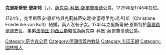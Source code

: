 {{Multiple issues|
{{Expand language|1=de|time=2021-02-06T10:09:22+00:00}}
{{Unreferenced|time=2021-02-06T10:09:22+00:00}}
}}
{{Infobox noble
| name        = 克里斯蒂安·恩斯特
| image       = Christianernscoburgsaalfeld.jpg
| succession  = 薩克森-科堡-薩爾費爾德公爵
| reign       = 1729年 — 1745年
| predecessor = [[約翰·恩斯特_(薩克森-科堡-薩爾費爾德)|約翰·恩斯特]]
| successor   = [[法蘭茲·約西亞斯_(薩克森-科堡-薩爾費爾德)|法蘭茲·約西亞斯]]
| birth_date  = {{Birth date|1683|8|18|df=y}}
| birth_place = [[薩爾費爾德|薩爾費爾德]]
| death_date  = {{Death date and age|1745|9|4|1683|8|18|df=y}}
| death_place = 薩爾費爾德
| religion    = [[信義宗|信義宗]]
| noble family= [[韋廷王朝|韋廷王朝]]
| father      = [[約翰·恩斯特_(薩克森-科堡-薩爾費爾德)|約翰·恩斯特]]
| mother      = 索菲·海德薇希
}}
'''克里斯蒂安·恩斯特'''（{{lang-de|Christian Ernst}}，{{bd|1683年|8月18日|1745年|9月4日|}}），[[薩克森-科堡-薩爾費爾德|薩克森-科堡-薩爾費爾德]]公爵，1729年至1745年在位。

1724年，克里斯蒂安·恩斯特與克莉絲蒂安妮·弗蕾德里克·馮·科斯（Christiane Friederike von Koß）結婚，兩人沒有子女。1745年克里斯蒂安·恩斯特於[[薩爾費爾德|薩爾費爾德]]去世，弟弟[[法蘭茲·約西亞斯_(薩克森-科堡-薩爾費爾德)|法蘭茲·約西亞斯]]繼位為薩克森-科堡-薩爾費爾德公爵。

{{S-start}}
{{s-hou|[[韋廷王朝|韋廷王朝]]|1683年|8月18日|1745年|9月4日|}}
{{S-reg|}}
{{S-bef|before=[[約翰·恩斯特_(薩克森-科堡-薩爾費爾德)|約翰·恩斯特]]}}
{{S-ttl|title=[[薩克森統治者列表|薩克森-科堡-薩爾費爾德公爵]]|years=1729年–1745年}}
{{S-aft|after=[[法蘭茲·約西亞斯_(薩克森-科堡-薩爾費爾德)|法蘭茲·約西亞斯]]}}
{{s-end}}

{{stub}}

[[Category:萨克森公爵|Category:萨克森公爵]]
[[Category:德國信義宗教徒|Category:德國信義宗教徒]]
[[Category:韦廷王朝|Category:韦廷王朝]]
[[Category:圖林根人|Category:圖林根人]]